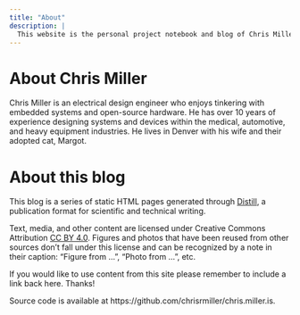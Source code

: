```yaml
---
title: "About"
description: |
  This website is the personal project notebook and blog of Chris Miller.
---
```


# About Chris Miller
Chris Miller is an electrical design engineer who enjoys tinkering with embedded systems and open-source hardware. He has over 10 years of experience designing systems and devices within the medical, automotive, and heavy equipment industries. He lives in Denver with his wife and their adopted cat, Margot.

# About this blog
This blog is a series of static HTML pages generated through [Distill](https://rstudio.github.io/distill), a publication format for scientific and technical writing. 

Text, media, and other content are licensed under Creative Commons Attribution [CC BY 4.0](https://creativecommons.org/licenses/by/4.0/). Figures and photos that have been reused from other sources don't fall under this license and can be recognized by a note in their caption: "Figure from ...", "Photo from ...", etc. 

If you would like to use content from this site please remember to include a link back here. Thanks!

Source code is available at https://github.com/chrisrmiller/chris.miller.is.